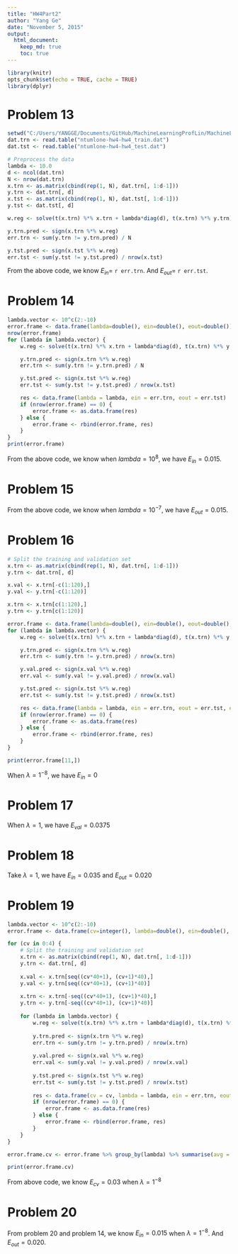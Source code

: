 ```yaml
---
title: "HW4Part2"
author: "Yang Ge"
date: "November 5, 2015"
output:
  html_document:
    keep_md: true
    toc: true
---
```


```r
library(knitr)
opts_chunk$set(echo = TRUE, cache = TRUE)
library(dplyr)
```

# Problem 13

```r
setwd("C:/Users/YANGGE/Documents/GitHub/MachineLearningProfLin/MachineLearningFoundation/HW4/")
dat.trn <- read.table("ntumlone-hw4-hw4_train.dat")
dat.tst <- read.table("ntumlone-hw4-hw4_test.dat")

# Preprocess the data
lambda <- 10.0
d <- ncol(dat.trn)
N <- nrow(dat.trn)
x.trn <- as.matrix(cbind(rep(1, N), dat.trn[, 1:d-1]))
y.trn <- dat.trn[, d]
x.tst <- as.matrix(cbind(rep(1, N), dat.tst[, 1:d-1]))
y.tst <- dat.tst[, d]

w.reg <- solve(t(x.trn) %*% x.trn + lambda*diag(d), t(x.trn) %*% y.trn)

y.trn.pred <- sign(x.trn %*% w.reg)
err.trn <- sum(y.trn != y.trn.pred) / N

y.tst.pred <- sign(x.tst %*% w.reg)
err.tst <- sum(y.tst != y.tst.pred) / nrow(x.tst)
```

From the above code, we know $E_{in} =$ `r err.trn`. And $E_{out} =$ `r err.tst`.

# Problem 14

```r
lambda.vector <- 10^c(2:-10)
error.frame <- data.frame(lambda=double(), ein=double(), eout=double())
nrow(error.frame)
for (lambda in lambda.vector) {
    w.reg <- solve(t(x.trn) %*% x.trn + lambda*diag(d), t(x.trn) %*% y.trn)

    y.trn.pred <- sign(x.trn %*% w.reg)
    err.trn <- sum(y.trn != y.trn.pred) / N

    y.tst.pred <- sign(x.tst %*% w.reg)
    err.tst <- sum(y.tst != y.tst.pred) / nrow(x.tst)

    res <- data.frame(lambda = lambda, ein = err.trn, eout = err.tst)
    if (nrow(error.frame) == 0) {
        error.frame <- as.data.frame(res)
    } else {
        error.frame <- rbind(error.frame, res)
    }
}
print(error.frame)
```

From the above code, we know when $lambda = 10^8$, we have $E_{in} = 0.015$.

# Problem 15

From the above code, we know when $lambda = 10^{-7}$, we have $E_{out} = 0.015$.

# Problem 16

```r

# Split the training and validation set
x.trn <- as.matrix(cbind(rep(1, N), dat.trn[, 1:d-1]))
y.trn <- dat.trn[, d]

x.val <- x.trn[-c(1:120),]
y.val <- y.trn[-c(1:120)]

x.trn <- x.trn[c(1:120),]
y.trn <- y.trn[c(1:120)]

error.frame <- data.frame(lambda=double(), ein=double(), eout=double(), eval = double())
for (lambda in lambda.vector) {
    w.reg <- solve(t(x.trn) %*% x.trn + lambda*diag(d), t(x.trn) %*% y.trn)

    y.trn.pred <- sign(x.trn %*% w.reg)
    err.trn <- sum(y.trn != y.trn.pred) / nrow(x.trn)

    y.val.pred <- sign(x.val %*% w.reg)
    err.val <- sum(y.val != y.val.pred) / nrow(x.val)

    y.tst.pred <- sign(x.tst %*% w.reg)
    err.tst <- sum(y.tst != y.tst.pred) / nrow(x.tst)

    res <- data.frame(lambda = lambda, ein = err.trn, eout = err.tst, eval = err.val)
    if (nrow(error.frame) == 0) {
        error.frame <- as.data.frame(res)
    } else {
        error.frame <- rbind(error.frame, res)
    }
}

print(error.frame[11,])
```

When $\lambda = 1^{-8}$, we have $E_{in} = 0$

# Problem 17

When $\lambda = 1$, we have $E_{val} = 0.0375$

# Problem 18

Take $\lambda = 1$, we have $E_{in} = 0.035$ and $E_{out} = 0.020$

# Problem 19

```r

lambda.vector <- 10^c(2:-10)
error.frame <- data.frame(cv=integer(), lambda=double(), ein=double(), eout=double(), eval = double())

for (cv in 0:4) {
    # Split the training and validation set
    x.trn <- as.matrix(cbind(rep(1, N), dat.trn[, 1:d-1]))
    y.trn <- dat.trn[, d]
    
    x.val <- x.trn[seq((cv*40+1), (cv+1)*40),]
    y.val <- y.trn[seq((cv*40+1), (cv+1)*40)]
    
    x.trn <- x.trn[-seq((cv*40+1), (cv+1)*40),]
    y.trn <- y.trn[-seq((cv*40+1), (cv+1)*40)]
    
    for (lambda in lambda.vector) {
        w.reg <- solve(t(x.trn) %*% x.trn + lambda*diag(d), t(x.trn) %*% y.trn)
    
        y.trn.pred <- sign(x.trn %*% w.reg)
        err.trn <- sum(y.trn != y.trn.pred) / nrow(x.trn)
    
        y.val.pred <- sign(x.val %*% w.reg)
        err.val <- sum(y.val != y.val.pred) / nrow(x.val)
    
        y.tst.pred <- sign(x.tst %*% w.reg)
        err.tst <- sum(y.tst != y.tst.pred) / nrow(x.tst)
    
        res <- data.frame(cv = cv, lambda = lambda, ein = err.trn, eout = err.tst, eval = err.val)
        if (nrow(error.frame) == 0) {
            error.frame <- as.data.frame(res)
        } else {
            error.frame <- rbind(error.frame, res)
        }
    }
}

error.frame.cv <- error.frame %>% group_by(lambda) %>% summarise(avg = mean(eval))

print(error.frame.cv)
```

From above code, we know $E_{cv} = 0.03$ when $\lambda = 1^{-8}$

# Problem 20

From problem 20 and problem 14, we know $E_{in} = 0.015$ when $\lambda = 1^{-8}$. And $E_{out} = 0.020$.